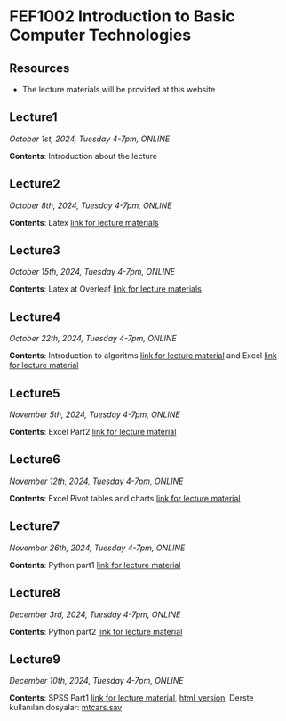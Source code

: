 # FEF1002 Introduction to Basic Computer Technologies

## Resources

- The lecture materials will be provided at this website

## Lecture1

*October 1st, 2024, Tuesday 4-7pm, ONLINE*

**Contents**: Introduction about the lecture

## Lecture2

*October 8th, 2024, Tuesday 4-7pm, ONLINE*

**Contents**: Latex [link for lecture materials](latex-lecture1-en.ipynb)

## Lecture3

*October 15th, 2024, Tuesday 4-7pm, ONLINE*

**Contents**: Latex at Overleaf [link for lecture materials](latex-lecture2-en.ipynb)

## Lecture4

*October 22th, 2024, Tuesday 4-7pm, ONLINE*

**Contents**: Introduction to algoritms [link for lecture material](week4-algoritms-en.qmd) and Excel [link for lecture material](week4-excel-en.qmd)

## Lecture5

*November 5th, 2024, Tuesday 4-7pm, ONLINE*

**Contents**: Excel Part2 [link for lecture material](week5-excel-part2.qmd)

## Lecture6

*November 12th, 2024, Tuesday 4-7pm, ONLINE*

**Contents**: Excel Pivot tables and charts [link for lecture material](week6-excel-part3.qmd)

## Lecture7

*November 26th, 2024, Tuesday 4-7pm, ONLINE*

**Contents**: Python part1 [link for lecture material](fef1002-python.ipynb)

## Lecture8

*December 3rd, 2024, Tuesday 4-7pm, ONLINE*

**Contents**: Python part2 [link for lecture material](fef1002-pythonB.ipynb)

## Lecture9

*December 10th, 2024, Tuesday 4-7pm, ONLINE*

**Contents**: SPSS Part1 [link for lecture material](1_SPSS.ipynb), [html_version](1_SPSS_htmlversion.html). Derste kullanılan dosyalar: [mtcars.sav](files/mtcars.sav)

